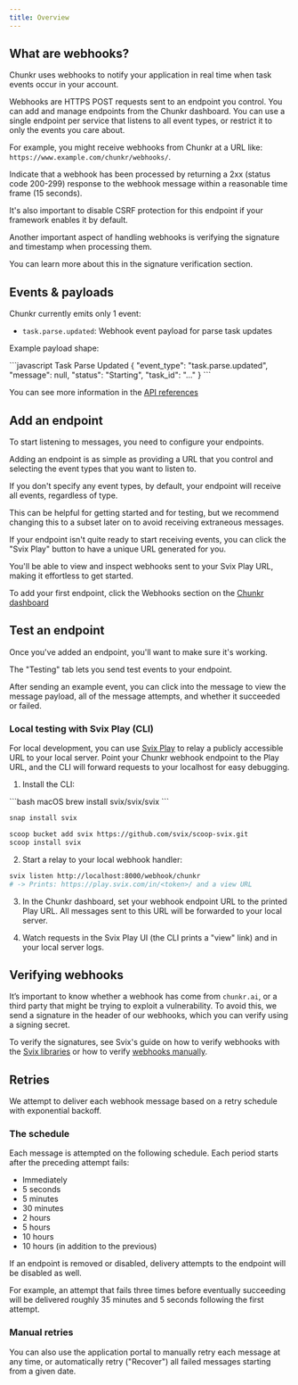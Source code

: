 ```yaml
---
title: Overview
---
```


## What are webhooks?
Chunkr uses webhooks to notify your application in real time when task events occur in your account.

Webhooks are HTTPS POST requests sent to an endpoint you control. You can add and manage endpoints from the Chunkr dashboard.
You can use a single endpoint per service that listens to all event types, or restrict it to only the events you care about.

For example, you might receive webhooks from Chunkr at a URL like: `https://www.example.com/chunkr/webhooks/`.

Indicate that a webhook has been processed by returning a 2xx (status code 200-299) response to the webhook message within a reasonable time frame (15 seconds).

It's also important to disable CSRF protection for this endpoint if your framework enables it by default.

Another important aspect of handling webhooks is verifying the signature and timestamp when processing them.

You can learn more about this in the signature verification section.

## Events & payloads
Chunkr currently emits only 1 event:

- `task.parse.updated`: Webhook event payload for parse task updates

Example payload shape:

<CodeGroup>
```javascript Task Parse Updated
{
  "event_type": "task.parse.updated",
  "message": null,
  "status": "Starting",
  "task_id": "..."
}
```
</CodeGroup>

<Tip>You can see more information in the [API references](/api-references/task-parse-updated)</Tip>

## Add an endpoint
To start listening to messages, you need to configure your endpoints.

Adding an endpoint is as simple as providing a URL that you control and selecting the event types that you want to listen to.

If you don't specify any event types, by default, your endpoint will receive all events, regardless of type.

This can be helpful for getting started and for testing, but we recommend changing this to a subset later on to avoid receiving extraneous messages.

If your endpoint isn't quite ready to start receiving events, you can click the "Svix Play" button to have a unique URL generated for you.

You'll be able to view and inspect webhooks sent to your Svix Play URL, making it effortless to get started.

<Tip>To add your first endpoint, click the Webhooks section on the [Chunkr dashboard](https://www.chunkr.ai/dashboard)</Tip>

## Test an endpoint

Once you've added an endpoint, you'll want to make sure it's working.

The "Testing" tab lets you send test events to your endpoint.

After sending an example event, you can click into the message to view the message payload, all of the message attempts, and whether it succeeded or failed.

### Local testing with Svix Play (CLI)

For local development, you can use [Svix Play](https://docs.svix.com/play) to relay a publicly accessible URL to your local server. Point your Chunkr webhook endpoint to the Play URL, and the CLI will forward requests to your localhost for easy debugging.

1. Install the CLI:

<CodeGroup>
```bash macOS
brew install svix/svix/svix
```

```bash Linux
snap install svix
```

```bash Windows
scoop bucket add svix https://github.com/svix/scoop-svix.git
scoop install svix
```

</CodeGroup>

2. Start a relay to your local webhook handler:

```bash Start relay
svix listen http://localhost:8000/webhook/chunkr
# -> Prints: https://play.svix.com/in/<token>/ and a view URL
```

3. In the Chunkr dashboard, set your webhook endpoint URL to the printed Play URL. All messages sent to this URL will be forwarded to your local server.

4. Watch requests in the Svix Play UI (the CLI prints a "view" link) and in your local server logs.


## Verifying webhooks
It’s important to know whether a webhook has come from `chunkr.ai`, or a third party that might be trying to exploit a vulnerability. 
To avoid this, we send a signature in the header of our webhooks, which you can verify using a signing secret.

To verify the signatures, see Svix's guide on how to verify webhooks with the [Svix libraries](https://docs.svix.com/receiving/verifying-payloads/how) or how to verify [webhooks manually](https://docs.svix.com/receiving/verifying-payloads/how-manual).

## Retries

We attempt to deliver each webhook message based on a retry schedule with exponential backoff.

### The schedule

Each message is attempted on the following schedule. Each period starts after the preceding attempt fails:

-   Immediately
-   5 seconds
-   5 minutes
-   30 minutes
-   2 hours
-   5 hours
-   10 hours
-   10 hours (in addition to the previous)

If an endpoint is removed or disabled, delivery attempts to the endpoint will be disabled as well.

For example, an attempt that fails three times before eventually succeeding will be delivered roughly 35 minutes and 5 seconds following the first attempt.

### Manual retries

You can also use the application portal to manually retry each message at any time, or automatically retry ("Recover") all failed messages starting from a given date.
